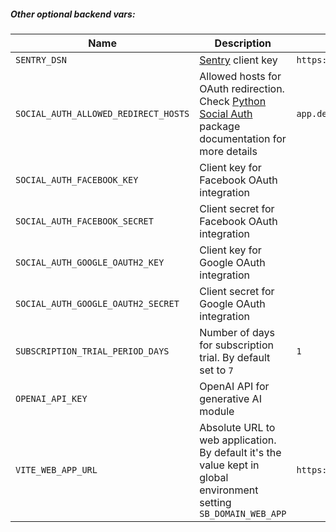 
<BackendEmail />

<BackendStripe />

##### Other optional backend vars:

| Name                                 | Description                                                                                                                                                                                                              | Example                                      |
| ------------------------------------ | ------------------------------------------------------------------------------------------------------------------------------------------------------------------------------------------------------------------------ | -------------------------------------------- |
| `SENTRY_DSN`                         | [Sentry](https://sentry.io/) client key                                                                                                                                                                                  | `https://(...)@(...).ingest.sentry.io/(...)` |
| `SOCIAL_AUTH_ALLOWED_REDIRECT_HOSTS` | Allowed hosts for OAuth redirection. Check [Python Social Auth](https://python-social-auth.readthedocs.io/en/latest/configuration/settings.html#processing-redirects-and-urlopen) package documentation for more details | `app.demo.saas.apptoku.com`                  |
| `SOCIAL_AUTH_FACEBOOK_KEY`           | Client key for Facebook OAuth integration                                                                                                                                                                                |                                              |
| `SOCIAL_AUTH_FACEBOOK_SECRET`        | Client secret for Facebook OAuth integration                                                                                                                                                                             |                                              |
| `SOCIAL_AUTH_GOOGLE_OAUTH2_KEY`      | Client key for Google OAuth integration                                                                                                                                                                                  |                                              |
| `SOCIAL_AUTH_GOOGLE_OAUTH2_SECRET`   | Client secret for Google OAuth integration                                                                                                                                                                               |                                              |
| `SUBSCRIPTION_TRIAL_PERIOD_DAYS`     | Number of days for subscription trial. By default set to `7`                                                                                                                                                             | `1`                                          |
| `OPENAI_API_KEY`                     | OpenAI API for generative AI module                                                                                                                                                                                      |                                              |
| `VITE_WEB_APP_URL`                   | Absolute URL to web application. By default it's the value kept in global environment setting `SB_DOMAIN_WEB_APP`                                                                                                        | `https://app.demo.saas.apptoku.com`          |
